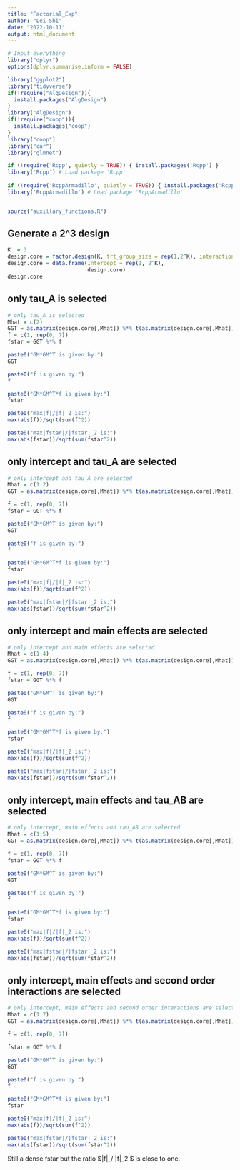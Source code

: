 ```yaml
---
title: "Factorial_Exp"
author: "Lei Shi"
date: "2022-10-11"
output: html_document
---
```



```r
# Input everything
library("dplyr")
options(dplyr.summarise.inform = FALSE)

library("ggplot2")
library("tidyverse")
if(!require("AlgDesign")){
  install.packages("AlgDesign")
}
library("AlgDesign")
if(!require("coop")){
  install.packages("coop")
}
library("coop")
library("car")
library("glmnet")

if (!require('Rcpp', quietly = TRUE)) { install.packages('Rcpp') } 
library('Rcpp') # Load package 'Rcpp'
 
if (!require('RcppArmadillo', quietly = TRUE)) { install.packages('RcppArmadillo') } 
library('RcppArmadillo') # Load package 'RcppArmadillo'


source("auxillary_functions.R")
```


## Generate a 2^3 design

```r
K  = 3
design.core = factor.design(K, trt_group_size = rep(1,2^K), interaction = 3, centering = 1/2)
design.core = data.frame(Intercept = rep(1, 2^K), 
                         design.core)
design.core
```

## only tau_A is selected

```r
# only tau_A is selected
Mhat = c(2)
GGT = as.matrix(design.core[,Mhat]) %*% t(as.matrix(design.core[,Mhat])) / 2^K
f = c(1, rep(0, 7))
fstar = GGT %*% f

paste0("GM*GM^T is given by:")
GGT

paste0("f is given by:")
f

paste0("GM*GM^T*f is given by:")
fstar

paste0("max|f|/|f|_2 is:")
max(abs(f))/sqrt(sum(f^2))

paste0("max|fstar|/|fstar|_2 is:")
max(abs(fstar))/sqrt(sum(fstar^2))
```

## only intercept and tau_A are selected

```r
# only intercept and tau_A are selected
Mhat = c(1:2)
GGT = as.matrix(design.core[,Mhat]) %*% t(as.matrix(design.core[,Mhat])) / 2^K

f = c(1, rep(0, 7))
fstar = GGT %*% f

paste0("GM*GM^T is given by:")
GGT

paste0("f is given by:")
f

paste0("GM*GM^T*f is given by:")
fstar

paste0("max|f|/|f|_2 is:")
max(abs(f))/sqrt(sum(f^2))

paste0("max|fstar|/|fstar|_2 is:")
max(abs(fstar))/sqrt(sum(fstar^2))
```

## only intercept and main effects are selected

```r
# only intercept and main effects are selected
Mhat = c(1:4)
GGT = as.matrix(design.core[,Mhat]) %*% t(as.matrix(design.core[,Mhat])) / 2^K

f = c(1, rep(0, 7))
fstar = GGT %*% f

paste0("GM*GM^T is given by:")
GGT

paste0("f is given by:")
f

paste0("GM*GM^T*f is given by:")
fstar

paste0("max|f|/|f|_2 is:")
max(abs(f))/sqrt(sum(f^2))

paste0("max|fstar|/|fstar|_2 is:")
max(abs(fstar))/sqrt(sum(fstar^2))
```

## only intercept, main effects and tau_AB are selected

```r
# only intercept, main effects and tau_AB are selected
Mhat = c(1:5)
GGT = as.matrix(design.core[,Mhat]) %*% t(as.matrix(design.core[,Mhat])) / 2^K

f = c(1, rep(0, 7))
fstar = GGT %*% f

paste0("GM*GM^T is given by:")
GGT

paste0("f is given by:")
f

paste0("GM*GM^T*f is given by:")
fstar

paste0("max|f|/|f|_2 is:")
max(abs(f))/sqrt(sum(f^2))

paste0("max|fstar|/|fstar|_2 is:")
max(abs(fstar))/sqrt(sum(fstar^2))
```

## only intercept, main effects and second order interactions are selected

```r
# only intercept, main effects and second order interactions are selected
Mhat = c(1:7)
GGT = as.matrix(design.core[,Mhat]) %*% t(as.matrix(design.core[,Mhat])) / 2^K

f = c(1, rep(0, 7))

fstar = GGT %*% f

paste0("GM*GM^T is given by:")
GGT

paste0("f is given by:")
f

paste0("GM*GM^T*f is given by:")
fstar

paste0("max|f|/|f|_2 is:")
max(abs(f))/sqrt(sum(f^2))

paste0("max|fstar|/|fstar|_2 is:")
max(abs(fstar))/sqrt(sum(fstar^2))
```

Still a dense fstar but the ratio $\|f\|_\infty / \|f\|_2 $ is close to one.